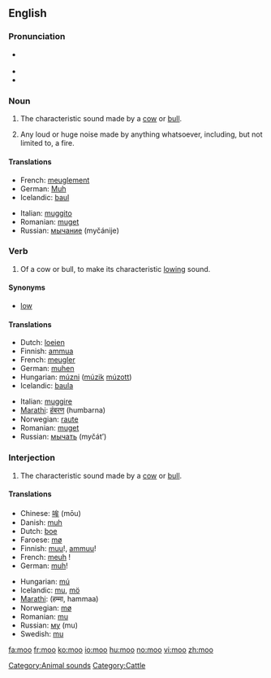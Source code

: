 {{also|MOO}}
==English==

===Pronunciation===
* {{a|UK|US}} {{IPA|/muː/}}
* {{rhymes|uː}}
* {{homophones|mu}}

===Noun===
{{en-noun}}

# {{onomatopoeia}} The characteristic sound made by a [[cow]] or [[bull]].
# {{onomatopoeia}} Any loud or huge noise made by anything whatsoever, including, but not limited to, a fire.

====Translations====

{{trans-top|characteristic sound made by a cow or bull}}
* French: [[meuglement]] {{m}}
* German: [[Muh]] {{n}}
* Icelandic: [[baul]] {{n}}
{{trans-mid}}
* Italian: [[muggito]] {{m}}
* Romanian: [[muget]] {{n}}
* Russian: [[мычание]] (myčánije) {{n}}
{{trans-bottom}}

===Verb===
{{en-verb}}

# {{intransitive}} Of a cow or bull, to make its characteristic [[low#Etymology 2|lowing]] sound.

====Synonyms====
* [[low]]

====Translations====
{{trans-top|to make a lowing sound}}
* Dutch: [[loeien]]
* Finnish: [[ammua]]
* French: [[meugler]]
* German: [[muhen]]
* Hungarian: [[múzni]] ([[múzik]] [[múzott]])
* Icelandic: [[baula]]
{{trans-mid}}
* Italian: [[muggire]]
* [[Marathi]]: [[हंबरण]] (humbarna)
* Norwegian: [[raute]]
* Romanian: [[muget]]
* Russian: [[мычать]] (myčát’)
{{trans-bottom}}

===Interjection===
{{en-interjection}}

# The characteristic sound made by a [[cow]] or [[bull]].

====Translations====
{{trans-top|sound made by a cow or bull}}
* Chinese: [[哞]] (mōu)
* Danish: [[muh]]
* Dutch: [[boe]]
* Faroese: [[mø]]
* Finnish: [[muu]]!, [[ammuu]]!
* French: [[meuh]]&nbsp;!
* German: [[muh]]!
{{trans-mid}}
* Hungarian: [[mú]]
* Icelandic: [[mu]], [[mö]]
* [[Marathi]]: (हम्मा, hammaa)
* Norwegian: [[mø]]
* Romanian: [[mu]]
* Russian: [[му]] (mu)
* Swedish: [[mu]]
{{trans-bottom}}

[[Category:Animal sounds]]
[[Category:Cattle]]

[[fa:moo]]
[[fr:moo]]
[[ko:moo]]
[[io:moo]]
[[hu:moo]]
[[no:moo]]
[[vi:moo]]
[[zh:moo]]